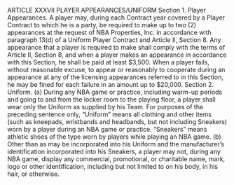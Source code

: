 ARTICLE XXXVII
PLAYER APPEARANCES/UNIFORM
Section 1. Player Appearances.
A player may, during each Contract year covered by a Player Contract
to which he is a party, be required to make up to two (2) appearances at
the request of NBA Properties, Inc. in accordance with paragraph 13(d) of
a Uniform Player Contract and Article II, Section 8. Any appearance that
a player is required to make shall comply with the terms of Article II,
Section 8, and when a player makes an appearance in accordance with this
Section, he shall be paid at least \$3,500. When a player fails, without
reasonable excuse, to appear or reasonably to cooperate during an
appearance at any of the licensing appearances referred to in this Section,
he may be fined for each failure in an amount up to \$20,000.
Section 2. Uniform.
(a) During any NBA game or practice, including warm-up periods and
going to and from the locker room to the playing floor, a player shall wear
only the Uniform as supplied by his Team. For purposes of the preceding
sentence only, "Uniform" means all clothing and other items (such as
kneepads, wristbands and headbands, but not including Sneakers) worn by
a player during an NBA game or practice. "Sneakers" means athletic shoes
of the type worn by players while playing an NBA game.
(b) Other than as may be incorporated into his Uniform and the
manufacturer's identification incorporated into his Sneakers, a player may
not, during any NBA game, display any commercial, promotional, or
charitable name, mark, logo or other identification, including but not
limited to on his body, in his hair, or otherwise.